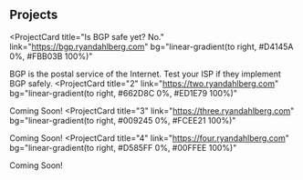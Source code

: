## Projects

<ProjectCard
  title="Is BGP safe yet? No."
  link="https://bgp.ryandahlberg.com"
  bg="linear-gradient(to right, #D4145A 0%, #FBB03B 100%)"
>
  BGP is the postal service of the Internet. Test your ISP if they implement BGP safely.
</ProjectCard>
<ProjectCard
  title="2"
  link="https://two.ryandahlberg.com"
  bg="linear-gradient(to right, #662D8C 0%, #ED1E79 100%)"
>
 Coming Soon!
</ProjectCard>
<ProjectCard
  title="3"
  link="https://three.ryandahlberg.com"
  bg="linear-gradient(to right, #009245 0%, #FCEE21 100%)"
>
  Coming Soon!
</ProjectCard>
<ProjectCard
  title="4"
  link="https://four.ryandahlberg.com"
  bg="linear-gradient(to right, #D585FF 0%, #00FFEE 100%)"
>
   Coming Soon!
</ProjectCard>
